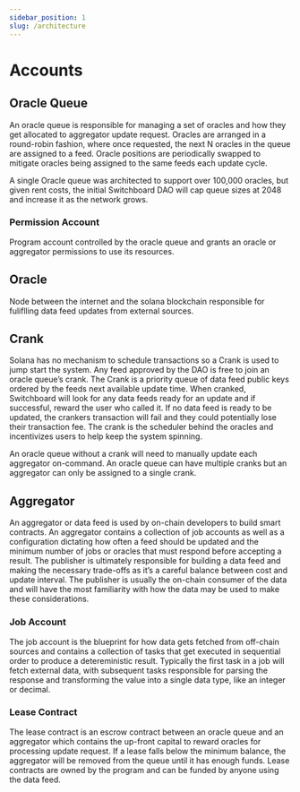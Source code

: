 ```yaml
---
sidebar_position: 1
slug: /architecture
---
```


# Accounts


<MarkdownImage img="/img/account_decomposition.png" />

## Oracle Queue

An oracle queue is responsible for managing a set of oracles and how they get allocated to aggregator update request. Oracles are arranged in a round-robin fashion, where once requested, the next N oracles in the queue are assigned to a feed. Oracle positions are periodically swapped to mitigate oracles being assigned to the same feeds each update cycle.

A single Oracle queue was architected to support over 100,000 oracles, but given rent costs, the initial Switchboard DAO will cap queue sizes at 2048 and increase it as the network grows.

### Permission Account

Program account controlled by the oracle queue and grants an oracle or aggregator permissions to use its resources.

## Oracle

Node between the internet and the solana blockchain responsible for fuliflling data feed updates from external sources.

## Crank

Solana has no mechanism to schedule transactions so a Crank is used to jump start the system. Any feed approved by the DAO is free to join an oracle queue’s crank. The Crank is a priority queue of data feed public keys ordered by the feeds next available update time. When cranked, Switchboard will look for any data feeds ready for an update and if successful, reward the user who called it. If no data feed is ready to be updated, the crankers transaction will fail and they could potentially lose their transaction fee. The crank is the scheduler behind the oracles and incentivizes users to help keep the system spinning.

An oracle queue without a crank will need to manually update each aggregator on-command. An oracle queue can have multiple cranks but an aggregator can only be assigned to a single crank. 

## Aggregator

An aggregator or data feed is used by on-chain developers to build smart contracts. An aggregator contains a collection of job accounts as well as a configuration dictating how often a feed should be updated and the minimum number of jobs or oracles that must respond before accepting a result. The publisher is ultimately responsible for building a data feed and making the necessary trade-offs as it’s a careful balance between cost and update interval. The publisher is usually the on-chain consumer of the data and will have the most familiarity with how the data may be used to make these considerations.

### Job Account

The job account is the blueprint for how data gets fetched from off-chain sources and contains a collection of tasks that get executed in sequential order to produce a detereministic result. Typically the first task in a job will fetch external data, with subsequent tasks responsible for parsing the response and transforming the value into a single data type, like an integer or decimal. 

### Lease Contract

The lease contract is an escrow contract between an oracle queue and an aggregator which contains the up-front capital to reward oracles for processing update request. If a lease falls below the minimum balance, the aggregator will be removed from the queue until it has enough funds. Lease contracts are owned by the program and can be funded by anyone using the data feed.
